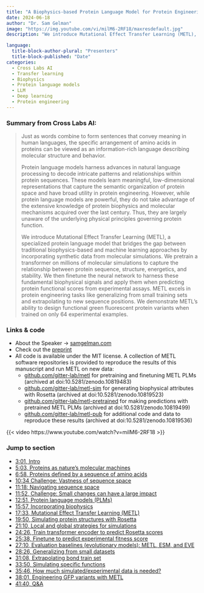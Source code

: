 ```yaml
---
title: "A Biophysics-based Protein Language Model for Protein Engineering"
date: 2024-06-18
author: "Dr. Sam Gelman"
image: "https://img.youtube.com/vi/milM6-2RF18/maxresdefault.jpg"
description: "We introduce Mutational Effect Transfer Learning (METL), a specialized protein language model that bridges the gap between traditional biophysics-based and machine learning approaches by incorporating synthetic data from molecular simulations."

language: 
  title-block-author-plural: "Presenters"
  title-block-published: "Date"
categories:
  - Cross Labs AI
  - Transfer learning
  - Biophysics
  - Protein language models
  - LLM
  - Deep learning
  - Protein engineering
---
```

### Summary from Cross Labs AI:
> Just as words combine to form sentences that convey meaning in human languages, the specific arrangement of amino acids in proteins can be viewed as an information-rich language describing molecular structure and behavior. 
> 
> Protein language models harness advances in natural language processing to decode intricate patterns and relationships within protein sequences. These models learn meaningful, low-dimensional representations that capture the semantic organization of protein space and have broad utility in protein engineering. However, while protein language models are powerful, they do not take advantage of the extensive knowledge of protein biophysics and molecular mechanisms acquired over the last century. Thus, they are largely unaware of the underlying physical principles governing protein function.
> 
> We introduce Mutational Effect Transfer Learning (METL), a specialized protein language model that bridges the gap between traditional biophysics-based and machine learning approaches by incorporating synthetic data from molecular simulations. We pretrain a transformer on millions of molecular simulations to capture the relationship between protein sequence, structure, energetics, and stability. We then finetune the neural network to harness these fundamental biophysical signals and apply them when predicting protein functional scores from experimental assays. METL excels in protein engineering tasks like generalizing from small training sets and extrapolating to new sequence positions. We demonstrate METL's ability to design functional green fluorescent protein variants when trained on only 64 experimental examples.

### Links & code
- About the Speaker → [samgelman.com](https://samgelman.com)
- Check out the [preprint](https://www.biorxiv.org/content/10.1101/2024.03.15.585128v1) 
- All code is available under the MIT license. A collection of METL software repositories is provided to reproduce the results of this manuscript and run METL on new data:
  - [github.com/gitter-lab/metl](https://github.com/gitter-lab/metl) for pretraining and finetuning METL PLMs (archived at doi:10.5281/zenodo.10819483)
  - [github.com/gitter-lab/metl-sim](https://github.com/gitter-lab/metl-sim) for generating biophysical attributes with Rosetta (archived at doi:10.5281/zenodo.10819523)
  - [github.com/gitter-lab/metl-pretrained](https://github.com/gitter-lab/metl-pretrained) for making predictions with pretrained METL PLMs (archived at doi:10.5281/zenodo.10819499)
  - [github.com/gitter-lab/metl-pub](https://github.com/gitter-lab/metl-pub) for additional code and data to reproduce these results (archived at doi:10.5281/zenodo.10819536)

{{< video https://www.youtube.com/watch?v=milM6-2RF18 >}}

### Jump to section
- <a href="https://www.youtube.com/watch?v=milM6-2RF18&t=181s" target="_blank">3:01, Intro</a>
- <a href="https://www.youtube.com/watch?v=milM6-2RF18&t=307s" target="_blank">5:03, Proteins as nature's molecular machines</a>
- <a href="https://www.youtube.com/watch?v=milM6-2RF18&t=360s" target="_blank">6:58, Proteins defined by a sequence of amino acids</a>
- <a href="https://www.youtube.com/watch?v=milM6-2RF18&t=634s" target="_blank">10:34 Challenge: Vastness of sequence space</a>
- <a href="https://www.youtube.com/watch?v=milM6-2RF18&t=678s" target="_blank">11:18: Navigating sequence space</a>
- <a href="https://www.youtube.com/watch?v=milM6-2RF18&t=712s" target="_blank">11:52, Challenge: Small changes can have a large impact</a>
- <a href="https://www.youtube.com/watch?v=milM6-2RF18&t=771s" target="_blank">12:51, Protein language models (PLMs)</a>
- <a href="https://www.youtube.com/watch?v=milM6-2RF18&t=957s" target="_blank">15:57, Incorporating biophysics</a>
- <a href="https://www.youtube.com/watch?v=milM6-2RF18&t=1053s" target="_blank">17:33, Mutational Effect Transfer Learning (METL)</a>
- <a href="https://www.youtube.com/watch?v=milM6-2RF18&t=1190s" target="_blank">19:50, Simulating protein structures with Rosetta</a>
- <a href="https://www.youtube.com/watch?v=milM6-2RF18&t=1270s" target="_blank">21:10, Local and global strategies for simulations</a>
- <a href="https://www.youtube.com/watch?v=milM6-2RF18&t=1466s" target="_blank">24:26, Train transformer encoder to predict Rosetta scores</a>
- <a href="https://www.youtube.com/watch?v=milM6-2RF18&t=1538s" target="_blank">25:38, Finetune to predict experimental fitness score</a>
- <a href="https://www.youtube.com/watch?v=milM6-2RF18&t=1630s" target="_blank">27:10, Evaluation baselines (evolutionary models): METL, ESM, and EVE</a>
- <a href="https://www.youtube.com/watch?v=milM6-2RF18&t=1706s" target="_blank">28:26, Generalizing from small datasets</a>
- <a href="https://www.youtube.com/watch?v=milM6-2RF18&t=1868s" target="_blank">31:08, Extrapolating bond train set</a>
- <a href="https://www.youtube.com/watch?v=milM6-2RF18&t=2030s" target="_blank">33:50, Simulating specific functions</a>
- <a href="https://www.youtube.com/watch?v=milM6-2RF18&t=2146s" target="_blank">35:46, How much simulated/experimental data is needed?</a>
- <a href="https://www.youtube.com/watch?v=milM6-2RF18&t=2281s" target="_blank">38:01, Engineering GFP variants with METL</a>
- <a href="https://www.youtube.com/watch?v=milM6-2RF18&t=2500s" target="_blank">41:40, Q&A</a>

